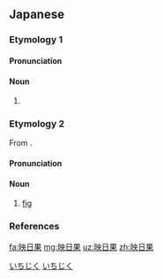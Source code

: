 ==Japanese==
{{wikipedia|lang=ja}}

===Etymology 1===
{{ja-kanjitab|sort=いちじく|yomi=irr}}

====Pronunciation====
{{ja-pron|yomi=irr|いちじく|acc=2|acc_ref=DJR,NHK}}

====Noun====
{{ja-noun|いちじく|イチジク}}

# {{alternative spelling of|lang=ja|無花果}}

===Etymology 2===
{{ja-kanjitab|えい|じつ|か|yomi=o}}
From {{der|sort=えいじつか|ja|ltc|映日果|tr=ʔˠiæŋ<sup>H</sup>  ȵiɪt̚  kuɑ<sup>X</sup>}}.

====Pronunciation====
{{ja-pron|yomi=o|えいじつか|acc=4|acc_ref=DJR}}

====Noun====
{{ja-noun|えいじつか|hhira=えいじつくわ}}

# [[fig]]

===References===
<references/>

[[Category:ja:Fruits|いちじく]]
[[Category:ja:Fig trees|いちじく]]

[[fa:映日果]]
[[mg:映日果]]
[[uz:映日果]]
[[zh:映日果]]